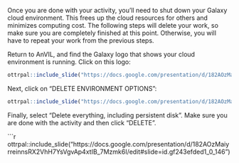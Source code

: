 

Once you are done with your activity, you’ll need to shut down your Galaxy cloud environment. This frees up the cloud resources for others and minimizes computing cost. The following steps will delete your work, so make sure you are completely finished at this point. Otherwise, you will have to repeat your work from the previous steps.

Return to AnVIL, and find the Galaxy logo that shows your cloud environment is running. Click on this logo:

```r
ottrpal::include_slide("https://docs.google.com/presentation/d/182AOzMaiyrreinnsRX2VhH7YsVgvAp4xtIB_7Mzmk6I/edit#slide=id.gf243efded1_0_134")
```

Next, click on “DELETE ENVIRONMENT OPTIONS”:

```r
ottrpal::include_slide("https://docs.google.com/presentation/d/182AOzMaiyrreinnsRX2VhH7YsVgvAp4xtIB_7Mzmk6I/edit#slide=id.gf243efded1_0_140")
```

Finally, select “Delete everything, including persistent disk”. Make sure you are done with the activity and then click “DELETE”.

```r
ottrpal::include_slide("https://docs.google.com/presentation/d/182AOzMaiyrreinnsRX2VhH7YsVgvAp4xtIB_7Mzmk6I/edit#slide=id.gf243efded1_0_146")
